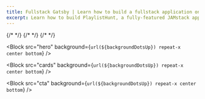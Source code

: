 ```yaml
---
title: Fullstack Gatsby | Learn how to build a fullstack application on Egghead
excerpt: Learn how to build PlaylistHunt, a fully-featured JAMstack application using Gatsby and other modern tools. Hosted by Egghead.io.
---
```



<Helmet>
  {/* <!-- Primary Meta Tags --> */}
  <title>Fullstack Gatsby | Learn how to build a fullstack application on Egghead</title>
  <meta name="title" content="Fullstack Gatsby | Learn how to build a fullstack application on Egghead" />
  <meta name="description" content="Learn how to build PlaylistHunt, a fully-featured JAMstack application using Gatsby and other modern tools. Hosted by Egghead.io." />
  {/* <!-- Open Graph / Facebook --> */}
  <meta property="og:type" content="website" />
  <meta property="og:url" content="https://learn.playlisthunt.dev/" />
  <meta property="og:title" content="Fullstack Gatsby | Learn to build a fullstack application on Egghead" />
  <meta property="og:description" content="Learn how to build PlaylistHunt, a fullstack JAMstack application using Gatsby and other modern tools. Hosted by Egghead.io." />
  <meta property="og:image" content="../../og-image.jpg" />
  {/* <!-- Twitter --> */}
  <meta property="twitter:card" content="summary_large_image" />
  <meta property="twitter:url" content="https://learn.playlisthunt.dev/" />
  <meta property="twitter:title" content="Fullstack Gatsby | Learn to build a fullstack application on Egghead" />
  <meta property="twitter:description" content="Learn how to build PlaylistHunt, a fullstack JAMstack application using Gatsby and other modern tools. Hosted by Egghead.io." />
  <meta property="twitter:image" content="../../og-image.jpg" />
</Helmet>

<Block
  src="hero"
  background={`url(${backgroundDotsUp}) repeat-x center bottom`}
/>

<Block
  src="tools"
  bg="muted"
  borderTop="1px solid"
  borderBottom="1px solid"
  borderColor="border"
/>

<Block
  src="cards"
  background={`url(${backgroundDotsUp}) repeat-x center bottom`}
/>

<Block
  src="instructor"
  bg="muted"
  borderTop="1px solid"
  borderBottom="1px solid"
  borderColor="border"
/>

<Block
  src="cta"
  background={`url(${backgroundDotsUp}) repeat-x center bottom`}
/>
